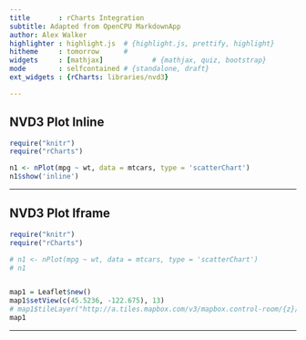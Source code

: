 ```yaml
---
title       : rCharts Integration
subtitle: Adapted from OpenCPU MarkdownApp
author: Alex Walker
highlighter : highlight.js  # {highlight.js, prettify, highlight}
hitheme     : tomorrow      # 
widgets     : [mathjax]            # {mathjax, quiz, bootstrap}
mode        : selfcontained # {standalone, draft}
ext_widgets : {rCharts: libraries/nvd3}

---
```


## NVD3 Plot Inline

```r
require("knitr")
require("rCharts")

n1 <- nPlot(mpg ~ wt, data = mtcars, type = 'scatterChart')
n1$show('inline')
```

---

## NVD3 Plot Iframe

```r
require("knitr")
require("rCharts")

# n1 <- nPlot(mpg ~ wt, data = mtcars, type = 'scatterChart')
# n1


map1 = Leaflet$new()
map1$setView(c(45.5236, -122.675), 13)
# map1$tileLayer("http://a.tiles.mapbox.com/v3/mapbox.control-room/{z}/{x}/{y}.png", zoom = 8)
map1


```

---










